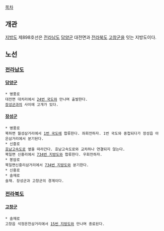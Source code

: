 [[목차]]
== 개관 ==
[[지방도]] 제898호선은 [[전라남도]] [[담양군]] 대전면과 [[전라북도]] [[고창군]]을 잇는 지방도이다.

== 노선 ==
=== [[전라남도]] ===
==== [[담양군]] ====
 * 병풍로
 대전면 대치리에서 [[24번 국도]]와 만나며 출발한다.
 [[장성군]]과의 사이에 고개가 있다.
==== [[장성군]] ====
 * 병풍로
 북하면 월성삼거리에서 [[1번 국도]]에 합류한다. 좌회전하자. 1번 국도와 중첩되다가 장성읍 아은삼거리에서 분기된다.
 * 신흥로
 [[호남고속도로]] 옆을 따라간다. 호남고속도로와 교차하나 연결되지 않는다.
 북일면 신흥리에서 [[734번 지방도]]와 합류한다. 우회전하자.
 * 봉암로
 북일면신흥리삼거리에서 [[734번 지방도]]와 분기한다.
 * 신흥로
 * 솔재로
 솔재. 장성군과 고창군의 경계이다.
=== [[전라북도]] ===
==== [[고창군]] ====
 * 솔재로
 고창읍 석정온천삼거리에서 [[15번 지방도]]와 만나며 종료된다.
